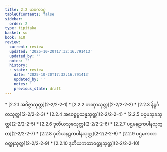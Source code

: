 ```yaml
---
title: 2.2 ယမကဝဂ္ဂ
tableOfContents: false
sidebar:
  order: 2
type: tipitaka
basket: su
book: a10
review:
  current: review
  updated: '2025-10-20T17:32:16.791413'
  updated_by: ''
  notes: ''
  history:
  - state: review
    date: '2025-10-20T17:32:16.791413'
    updated_by: ''
    notes: ''
    previous_state: draft
---
```



<DynamicBreadcrumb />


<ReviewStatus review={frontmatter.review} showDetails={true} />

<HypothesisAnnotation frontmatter={frontmatter} />



<TableOfContents book="a10" section="2.2">
* [2.2.1 အဝိဇ္ဇာသုတ္တ](2-2/2-2-1)
* [2.2.2 တဏှာသုတ္တ](2-2/2-2-2)
* [2.2.3 နိဋ္ဌင်္ဂတသုတ္တ](2-2/2-2-3)
* [2.2.4 အဝေစ္စပ္ပသန္နသုတ္တ](2-2/2-2-4)
* [2.2.5 ပဌမသုခသုတ္တ](2-2/2-2-5)
* [2.2.6 ဒုတိယသုခသုတ္တ](2-2/2-2-6)
* [2.2.7 ပဌမနဠကပါနသုတ္တ](2-2/2-2-7)
* [2.2.8 ဒုတိယနဠကပါနသုတ္တ](2-2/2-2-8)
* [2.2.9 ပဌမကထာဝတ္ထုသုတ္တ](2-2/2-2-9)
* [2.2.10 ဒုတိယကထာဝတ္ထုသုတ္တ](2-2/2-2-10)
</TableOfContents>